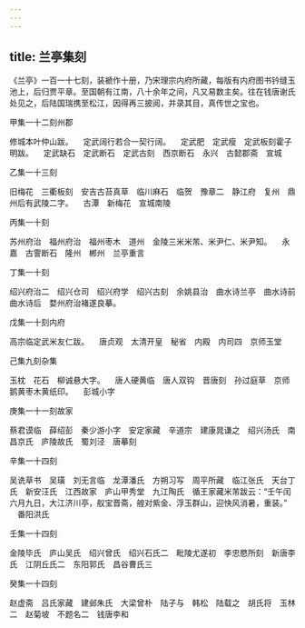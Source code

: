 ```yaml
---
---
---
```

title: 兰亭集刻
---




《兰亭》一百一十七刻，装褫作十册，乃宋理宗内府所藏，每版有内府图书钤缝玉池上，后归贾平章。至国朝有江南，八十余年之间，凡又易数主矣。往在钱唐谢氏处见之，后陆国瑞携至松江，因得再三披阅，并录其目，真传世之宝也。

甲集一十二刻州郡

修城本叶仲山跋。 　定武阔行若合一契行阔。 　定武肥　定武瘦　定武板刻霍子明跋。 　定武缺石　定武断石　定武古刻　西京断石　永兴　古懿郡斋　宣城

乙集一十三刻

旧梅花　三衢板刻　安吉古苔真草　临川麻石　临贺　豫章二　静江府　复州　鼎州后有武陵二字。 　古潭　新梅花　宣城南陵

丙集一十刻

苏州府治　福州府治　福州枣木　道州　金陵三米米芾、米尹仁、米尹知。 　永嘉　古霅断石　隆州　郴州　兰亭重言

丁集一十刻

绍兴府治二　绍兴仓司　绍兴府学　绍兴古刻　余姚县治　曲水诗兰亭　曲水诗前　曲水诗后　婺州府治褚遂良摹。

戊集一十刻内府

高宗临定武米友仁跋。 　唐贞观　太清开皇　秘省　内殿　内司四　京师玉堂

己集九刻杂集

玉枕　花石　柳诚悬大字。 　唐人硬黄临　唐人双钩　晋唐刻　孙过庭草　京师鹅黄枣木黄纸印。 　彭城小字

庚集一十一刻故家

蔡君谟临　薛绍彭　秦少游小字　安定家藏　辛道宗　建康晁谦之　绍兴汤氏　南昌京氏　庐陵故氏　蜀刘泾　唐摹刻

辛集一十四刻

吴诜草书　吴璜　刘无言临　龙潭潘氏　方朔习写　周平所藏　临江张氏　天台丁氏　新安汪氏　江西故家　庐山甲秀堂　九江陶氏　循王家藏米芾跋云：“壬午闰六月九日，大江济川亭，舣宝晋斋，艎对紫金、浮玉群山，迎快风消暑，重装。” 　番阳洪氏

壬集一十四刻

金陵毕氏　庐山吴氏　绍兴曾氏　绍兴石氏二　毗陵尤遂初　李忠愍所刻　新唐李氏　江阴丘氏二　东阳郭氏　昌谷曹氏三

癸集一十四刻

赵虚斋　吕氏家藏　建邺朱氏　大梁曾朴　陆子与　韩松　陆载之　胡氏将　玉林二　赵菊坡　不题名二　钱唐李和